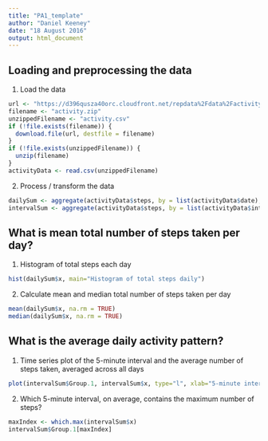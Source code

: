 ```yaml
---
title: "PA1_template"
author: "Daniel Keeney"
date: "18 August 2016"
output: html_document
---
```


## Loading and preprocessing the data

1. Load the data
```r
url <- "https://d396qusza40orc.cloudfront.net/repdata%2Fdata%2Factivity.zip"
filename <- "activity.zip"
unzippedFilename <- "activity.csv"
if (!file.exists(filename)) {
  download.file(url, destfile = filename)
}
if (!file.exists(unzippedFilename)) {
  unzip(filename)
}
activityData <- read.csv(unzippedFilename)
```

2. Process / transform the data
```r
dailySum <- aggregate(activityData$steps, by = list(activityData$date), FUN = sum, na.rm = TRUE)
intervalSum <- aggregate(activityData$steps, by = list(activityData$interval), FUN = sum, na.rm = TRUE)
```

## What is mean total number of steps taken per day?

1. Histogram of total steps each day
```r
hist(dailySum$x, main="Histogram of total steps daily")
```

2. Calculate mean and median total number of steps taken per day
```r
mean(dailySum$x, na.rm = TRUE)
median(dailySum$x, na.rm = TRUE)
```

## What is the average daily activity pattern?

1. Time series plot of the 5-minute interval and the average number of steps taken, averaged across all days
```r
plot(intervalSum$Group.1, intervalSum$x, type="l", xlab="5-minute interval", ylab="average number of steps")
```

2. Which 5-minute interval, on average, contains the maximum number of steps?
```r
maxIndex <- which.max(intervalSum$x)
intervalSum$Group.1[maxIndex]
```